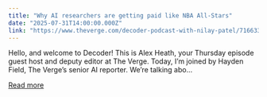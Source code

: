 ```yaml
---
title: "Why AI researchers are getting paid like NBA All-Stars"
date: "2025-07-31T14:00:00.000Z"
link: "https://www.theverge.com/decoder-podcast-with-nilay-patel/716633/ai-talent-war-meta-mark-zuckerberg-openai-nba-all-stars"
---
```


Hello, and welcome to Decoder! This is Alex Heath, your Thursday episode guest host and deputy editor at The Verge. Today, I’m joined by Hayden Field, The Verge’s senior AI reporter. We’re talking abo...

[Read more](https://www.theverge.com/decoder-podcast-with-nilay-patel/716633/ai-talent-war-meta-mark-zuckerberg-openai-nba-all-stars)
